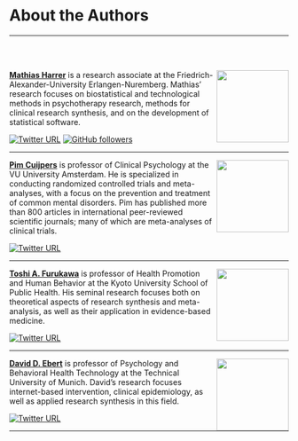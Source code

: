 # About the Authors {-}

---

<br></br>

<img src="images/harrer.jpg" width="130" align="right" alt="" class="cover" /> [**Mathias Harrer**](https://www.protectlab.org/en/author/mathias-harrer-msc/) is a research associate at the Friedrich-Alexander-University Erlangen-Nuremberg. Mathias' research focuses on biostatistical and technological methods in psychotherapy research, methods for clinical research synthesis, and on the development of statistical software.

[![Twitter URL](https://img.shields.io/badge/@MathiasHarrer-1DA1F2?style=for-the-badge&logo=twitter&logoColor=white)](https://twitter.com/MathiasHarrer)
[![GitHub followers](https://img.shields.io/badge/MathiasHarrer-100000?style=for-the-badge&logo=github&logoColor=white)](https://github.com/MathiasHarrer)

---

<img src="images/cuijpers.jpg" width="130" align="right" alt="" class="cover" /> [**Pim Cuijpers**](https://www.pimcuijpers.com/blog/) is professor of Clinical Psychology at the VU University Amsterdam. He is specialized in conducting randomized controlled trials and meta-analyses, with a focus on the prevention and treatment of common mental disorders. Pim has published more than 800 articles in international peer-reviewed scientific journals; many of which are meta-analyses of clinical trials. 

[![Twitter URL](https://img.shields.io/badge/@pimcuijpers-1DA1F2?style=for-the-badge&logo=twitter&logoColor=white)](https://twitter.com/pimcuijpers)

---

<img src="images/furukawa.jpg" width="130" align="right" alt="" class="cover" /> [**Toshi A. Furukawa**](http://ebmh.med.kyoto-u.ac.jp/professor.html) is professor of Health Promotion and Human Behavior at the Kyoto University School of Public Health. His seminal research focuses both on theoretical aspects of research synthesis and meta-analysis, as well as their application in evidence-based medicine.

[![Twitter URL](https://img.shields.io/badge/@Toshi_FRKW-1DA1F2?style=for-the-badge&logo=twitter&logoColor=white)](https://twitter.com/Toshi_FRKW)

---

<img src="images/ebert.jpg" width="130" align="right" alt="" class="cover" /> [**David D. Ebert**](https://www.protectlab.org/en/author/prof.-dr.-david-daniel-ebert/) is professor of Psychology and Behavioral Health Technology at the Technical University of Munich. David's research focuses internet-based intervention, clinical epidemiology, as well as applied research synthesis in this field.

[![Twitter URL](https://img.shields.io/badge/@DDEbert-1DA1F2?style=for-the-badge&logo=twitter&logoColor=white)](https://twitter.com/DDEbert)

---

<br></br>
